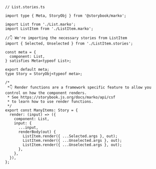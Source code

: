 ```tsx
// List.stories.ts

import type { Meta, StoryObj } from '@storybook/marko';

import List from './List.marko';
import ListItem from './ListItem.marko';

//👇 We're importing the necessary stories from ListItem
import { Selected, Unselected } from './ListItem.stories';

const meta = {
  component: List,
} satisfies Meta<typeof List>;

export default meta;
type Story = StoryObj<typeof meta>;

/*
 *👇 Render functions are a framework specific feature to allow you control on how the component renders.
 * See https://storybook.js.org/docs/marko/api/csf
 * to learn how to use render functions.
 */
export const ManyItems: Story = {
  render: (input) => ({
    component: List,
    input: {
      ...input,
      renderBody(out) {
        ListItem.render({ ...Selected.args }, out);
        ListItem.render({ ...Unselected.args }, out);
        ListItem.render({ ...Unselected.args }, out);
      },
    },
  }),
};
```
